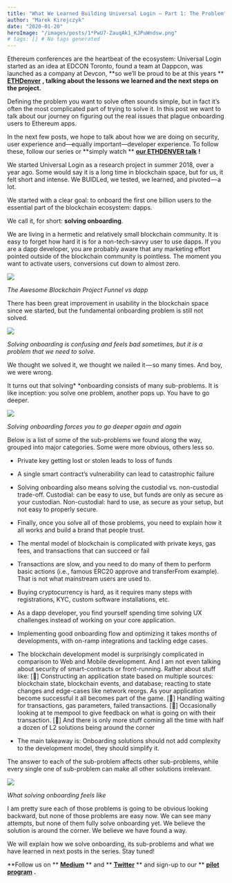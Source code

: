 ```yaml
---
title: "What We Learned Building Universal Login — Part 1: The Problem"
author: "Marek Kirejczyk"
date: "2020-01-20"
heroImage: "/images/posts/1*PwU7-ZauqAk1_KJPuWndsw.png"
# tags: [] # No tags generated
---
```


Ethereum conferences are the heartbeat of the ecosystem: Universal Login started as an idea at EDCON Toronto, found a team at Dappcon, was launched as a company at Devcon, **so we’ll be proud to be at this years ** [**ETHDenver**](https://medium.com/u/79079ae79889) **, talking about the lessons we learned and the next steps on the project.**

Defining the problem you want to solve often sounds simple, but in fact it’s often the most complicated part of trying to solve it. In this post we want to talk about our journey on figuring out the real issues that plague onboarding users to Ethereum apps.

In the next few posts, we hope to talk about how we are doing on security, user experience and—equally important—developer experience. To follow these, follow our series or **simply watch ** [**our ETHDENVER talk**](http://www.ethdenver.com) **!**

We started Universal Login as a research project in summer 2018, over a year ago. Some would say it is a long time in blockchain space, but for us, it felt short and intense. We BUIDLed, we tested, we learned, and pivoted — a lot.

We started with a clear goal: to onboard the first one billion users to the essential part of the blockchain ecosystem: dapps.

We call it, for short: **solving onboarding**.

We are living in a hermetic and relatively small blockchain community. It is easy to forget how hard it is for a non-tech-savvy user to use dapps. If you are a dapp developer, you are probably aware that any marketing effort pointed outside of the blockchain community is pointless. The moment you want to activate users, conversions cut down to almost zero.

![](/images/posts/1*18N1IL1rO1cvOMMujU7ytQ.png)

*The Awesome Blockchain Project Funnel vs dapp*

There has been great improvement in usability in the blockchain space since we started, but the fundamental onboarding problem is still not solved.

![](/images/posts/1*ChQMODjiPIhkGyxZYECVrw.png)

*Solving onboarding is confusing and feels bad sometimes, but it is a problem that we need to solve.*

We thought we solved it, we thought we nailed it — so many times. And boy, we were wrong.

It turns out that solving* *onboarding consists of many sub-problems. It is like inception: you solve one problem, another pops up. You have to go deeper.

![](/images/posts/0*g7vIRdHsOJ5wLBPB.jpg)

*Solving onboarding forces you to go deeper again and again*

Below is a list of some of the sub-problems we found along the way, grouped into major categories. Some were more obvious, others less so.

- Private key getting lost or stolen leads to loss of funds
- A single smart contract’s vulnerability can lead to catastrophic failure
- Solving onboarding also means solving the custodial vs. non-custodial trade-off. Custodial: can be easy to use, but funds are only as secure as your custodian. Non-custodial: hard to use, as secure as your setup, but not easy to properly secure.
- Finally, once you solve all of those problems, you need to explain how it all works and build a brand that people trust.

- The mental model of blockchain is complicated with private keys, gas fees, and transactions that can succeed or fail
- Transactions are slow, and you need to do many of them to perform basic actions (i.e., famous ERC20 approve and transferFrom example). That is not what mainstream users are used to.
- Buying cryptocurrency is hard, as it requires many steps with registrations, KYC, custom software installations, etc.

- As a dapp developer, you find yourself spending time solving UX challenges instead of working on your core application.
- Implementing good onboarding flow and optimizing it takes months of developments, with on-ramp integrations and tackling edge cases.
- The blockchain development model is surprisingly complicated in comparison to Web and Mobile development. And I am not even talking about security of smart-contracts or front-running. Rather about stuff like: [👷]
Constructing an application state based on multiple sources: blockchain state, blockchain events, and database; reacting to state changes and edge-cases like network reorgs. As your application become successful it all becomes part of the game. [👷]
Handling waiting for transactions, gas parameters, failed transactions. [👷]
Occasionally looking at te mempool to give feedback on what is going on with their transaction. [👷]
And there is only more stuff coming all the time with half a dozen of L2 solutions being around the corner
- The main takeaway is: Onboarding solutions should not add complexity to the development model, they should simplify it.

The answer to each of the sub-problem affects other sub-problems, while every single one of sub-problem can make all other solutions irrelevant.

![](/images/posts/1*3F_5wtzxzHrTS8rn-17_JA.gif)

*What solving onboarding feels like*

I am pretty sure each of those problems is going to be obvious looking backward, but none of those problems are easy now. We can see many attempts, but none of them fully solve onboarding yet. We believe the solution is around the corner. We believe we have found a way.

We will explain how we solve onboarding, its sub-problems and what we have learned in next posts in the series. Stay tuned!

**Follow us on ** [**Medium**](https://medium.com/universal-ethereum) ** and ** [**Twitter**](https://twitter.com/unilogin) ** and sign-up to our ** [**pilot program**](http://tiny.cc/unilogin) **.**